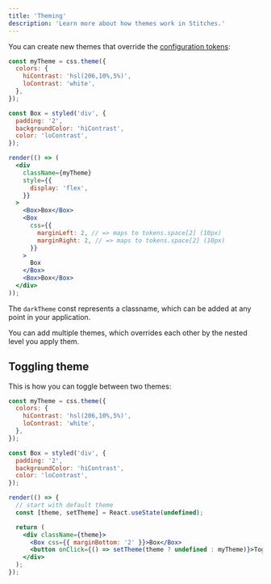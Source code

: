 ```yaml
---
title: 'Theming'
description: 'Learn more about how themes work in Stitches.'
---
```


You can create new themes that override the [configuration tokens](/docs/tokens):

```jsx live manual
const myTheme = css.theme({
  colors: {
    hiContrast: 'hsl(206,10%,5%)',
    loContrast: 'white',
  },
});

const Box = styled('div', {
  padding: '2',
  backgroundColor: 'hiContrast',
  color: 'loContrast',
});

render(() => (
  <div
    className={myTheme}
    style={{
      display: 'flex',
    }}
  >
    <Box>Box</Box>
    <Box
      css={{
        marginLeft: 2, // => maps to tokens.space[2] (10px)
        marginRight: 2, // => maps to tokens.space[2] (10px)
      }}
    >
      Box
    </Box>
    <Box>Box</Box>
  </div>
));
```

The `darkTheme` const represents a classname, which can be added at any point in your application.

You can add multiple themes, which overrides each other by the nested level you apply them.

## Toggling theme

This is how you can toggle between two themes:

```jsx live manual
const myTheme = css.theme({
  colors: {
    hiContrast: 'hsl(206,10%,5%)',
    loContrast: 'white',
  },
});

const Box = styled('div', {
  padding: '2',
  backgroundColor: 'hiContrast',
  color: 'loContrast',
});

render(() => {
  // start with default theme
  const [theme, setTheme] = React.useState(undefined);

  return (
    <div className={theme}>
      <Box css={{ marginBottom: '2' }}>Box</Box>
      <button onClick={() => setTheme(theme ? undefined : myTheme)}>Toggle theme</button>
    </div>
  );
});
```
